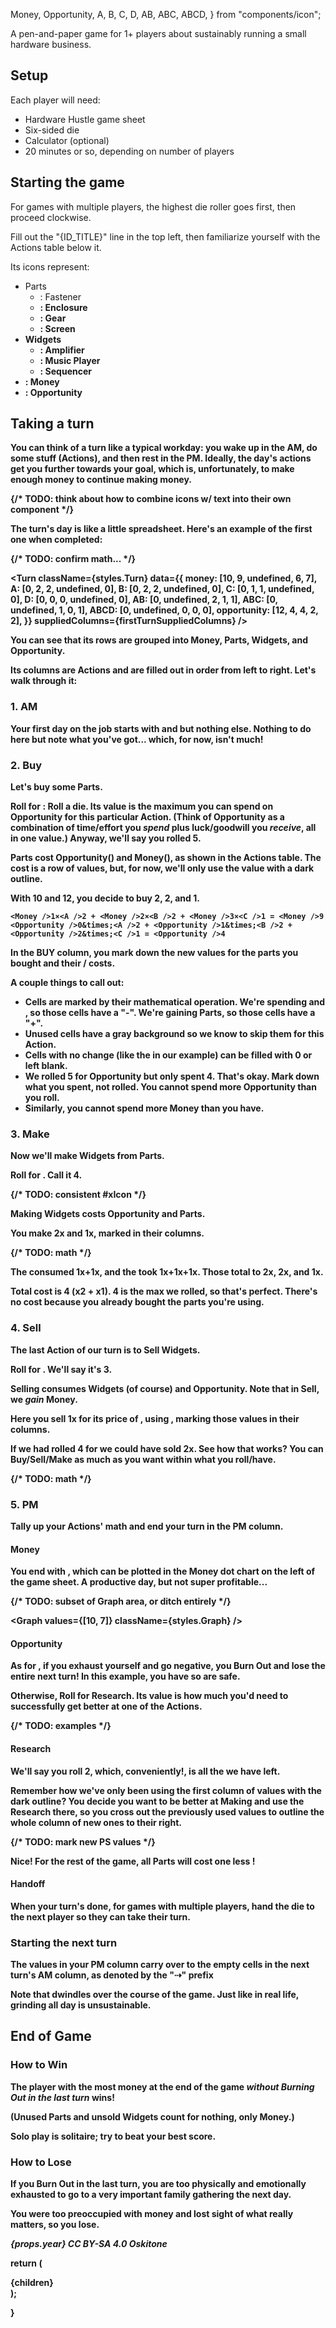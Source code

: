 
  Money,
  Opportunity,
  A,
  B,
  C,
  D,
  AB,
  ABC,
  ABCD,
} from "components/icon";

<Wordmark className={styles.Wordmark} draftId={props.draftId} />

A pen-and-paper game for 1+ players about sustainably running a small hardware business.

## Setup

Each player will need:

- Hardware Hustle game sheet
- Six-sided die
- Calculator (optional)
- 20 minutes or so, depending on number of players

## Starting the game

For games with multiple players, the highest die roller goes first, then proceed clockwise.

Fill out the "{ID_TITLE}" line in the top left, then familiarize yourself with the Actions table below it.

<ActionsTable className={styles.ActionsTable} />

Its icons represent:

- Parts
  - <A />: Fastener
  - <B />: Enclosure
  - <C />: Gear
  - <D />: Screen
- Widgets
  - <AB />: Amplifier
  - <ABC />: Music Player
  - <ABCD />: Sequencer
- <Money />: Money
- <Opportunity />: Opportunity

## Taking a turn

You can think of a turn like a typical workday: you wake up in the AM, do some stuff (Actions), and then rest in the PM. Ideally, the day's actions get you further towards your goal, which is, unfortunately, to make enough money to continue making money.

{/* TODO: think about how to combine icons w/ text into their own component */}

The turn's day is like a little spreadsheet. Here's an example of the first one when completed:

{/* TODO: confirm math... */}

<Turn
  className={styles.Turn}
  data={{
    money: [10, 9, undefined, 6, 7],
    A: [0, 2, 2, undefined, 0],
    B: [0, 2, 2, undefined, 0],
    C: [0, 1, 1, undefined, 0],
    D: [0, 0, 0, undefined, 0],
    AB: [0, undefined, 2, 1, 1],
    ABC: [0, undefined, 1, 0, 1],
    ABCD: [0, undefined, 0, 0, 0],
    opportunity: [12, 4, 4, 2, 2],
  }}
  suppliedColumns={firstTurnSuppliedColumns}
/>

You can see that its rows are grouped into Money, Parts, Widgets, and Opportunity.

Its columns are Actions and are filled out in order from left to right. Let's walk through it:

### 1. AM

Your first day on the job starts with <Icon id="money" prefix="10" /> and <Icon id="opportunity" prefix="12" /> but nothing else. Nothing to do here but note what you've got... which, for now, isn't much!

### 2. Buy

Let's buy some Parts.

**Roll for <Opportunity />:** Roll a die. Its value is the maximum you can spend on Opportunity for this particular Action. (Think of Opportunity as a combination of time/effort you _spend_ plus luck/goodwill you _receive_, all in one value.) Anyway, we'll say you rolled 5.

Parts cost Opportunity(<Opportunity />) and Money(<Money />), as shown in the Actions table. The <Opportunity /> cost is a row of values, but, for now, we'll only use the value with a dark outline.

<ActionsTable actions={[ACTIONS.BUY]} className={styles.ActionsTable} />

With <Money />10 and <Opportunity />12, you decide to buy <A />2, <B />2, and <C />1.

    <Money />1×<A />2 + <Money />2×<B />2 + <Money />3×<C />1 = <Money />9
    <Opportunity />0&times;<A />2 + <Opportunity />1&times;<B />2 + <Opportunity />2&times;<C />1 = <Opportunity />4

In the BUY column, you mark down the new values for the parts you bought and their <Opportunity />/<Money /> costs.

A couple things to call out:

- Cells are marked by their mathematical operation. We're spending <Money /> and <Opportunity />, so those cells have a "**-**". We're gaining Parts, so those cells have a "**+**".
- Unused cells have a gray background so we know to skip them for this Action.
- Cells with no change (like the <D /> in our example) can be filled with 0 or left blank.
- We rolled 5 for Opportunity but only spent 4. That's okay. Mark down what you spent, not rolled. You cannot spend more Opportunity than you roll.
- Similarly, you cannot spend more Money than you have.

### 3. Make

Now we'll make Widgets from Parts.

**Roll for <Opportunity />.** Call it 4.

{/* TODO: consistent #xIcon */}

Making Widgets costs Opportunity and Parts.

<ActionsTable actions={[ACTIONS.MAKE]} className={styles.ActionsTable} />

You make 2x<AB /> and 1x<ABC />, marked in their columns.

{/* TODO: math */}

The <AB /> consumed 1x<A />+1x<B />, and the <ABC /> took 1x<A />+1x<B />+1x<C />. Those total to 2x<A />, 2x<B />, and 1x<C />.

Total <Opportunity /> cost is 4 (<Icon id="opportunity" suffix="1" />x2 + <Icon id="opportunity" suffix="2" />x1). 4 is the max we rolled, so that's perfect. There's no <Money /> cost because you already bought the parts you're using.

### 4. Sell

The last Action of our turn is to Sell Widgets.

**Roll for <Opportunity />.** We'll say it's 3.

Selling consumes Widgets (of course) and Opportunity. Note that in Sell, we _gain_ Money.

<ActionsTable actions={[ACTIONS.SELL]} className={styles.ActionsTable} />

Here you sell 1x<AB /> for its price of <Icon id="money" suffix="6" />, using <Icon id="opportunity" suffix="2" />, marking those values in their columns.

If we had rolled 4 for <Opportunity /> we could have sold 2x<AB />. See how that works? You can Buy/Sell/Make as much as you want within what you roll/have.

{/* TODO: math */}

### 5. PM

Tally up your Actions' math and end your turn in the PM column.

#### Money

You end with <Icon id="money" suffix="7" />, which can be plotted in the Money dot chart on the left of the game sheet. A productive day, but not super profitable...

{/* TODO: subset of Graph area, or ditch entirely */}

<Graph values={[10, 7]} className={styles.Graph} />

#### Opportunity

As for <Opportunity />, if you exhaust yourself and go negative, you **Burn Out** and lose the entire next turn! In this example, you have <Icon id="opportunity" suffix="2" /> so are safe.

Otherwise, **Roll for Research**. Its value is how much <Opportunity /> you'd need to successfully get better at one of the Actions.

{/* TODO: examples */}

#### Research

We'll say you roll 2, which, conveniently!, is all the <Opportunity /> we have left.

Remember how we've only been using the first column of <Opportunity /> values with the dark outline? You decide you want to be better at Making and use the Research there, so you cross out the previously used values to outline the whole column of new ones to their right.

{/* TODO: mark new PS values */}

<ActionsTable className={styles.ActionsTable} />

Nice! For the rest of the game, all Parts will cost one less <Opportunity />!

#### Handoff

When your turn's done, for games with multiple players, hand the die to the next player so they can take their turn.

### Starting the next turn

The values in your PM column carry over to the empty cells in the next turn's AM column, as denoted by the "**⇢**" prefix

Note that <Opportunity /> dwindles over the course of the game. Just like in real life, grinding all day is unsustainable.

## End of Game

### How to Win

The player with the most money at the end of the game _without Burning Out in the last turn_ wins!

(Unused Parts and unsold Widgets count for nothing, only Money.)

Solo play is solitaire; try to beat your best score.

### How to Lose

If you Burn Out in the last turn, you are too physically and emotionally exhausted to go to a very important family gathering the next day.

You were too preoccupied with money and lost sight of what really matters, so you lose.

_{props.year} CC BY-SA 4.0 Oskitone_

  return (
    <div className={styles.rules}>
      {children}
    </div>
  );

}
